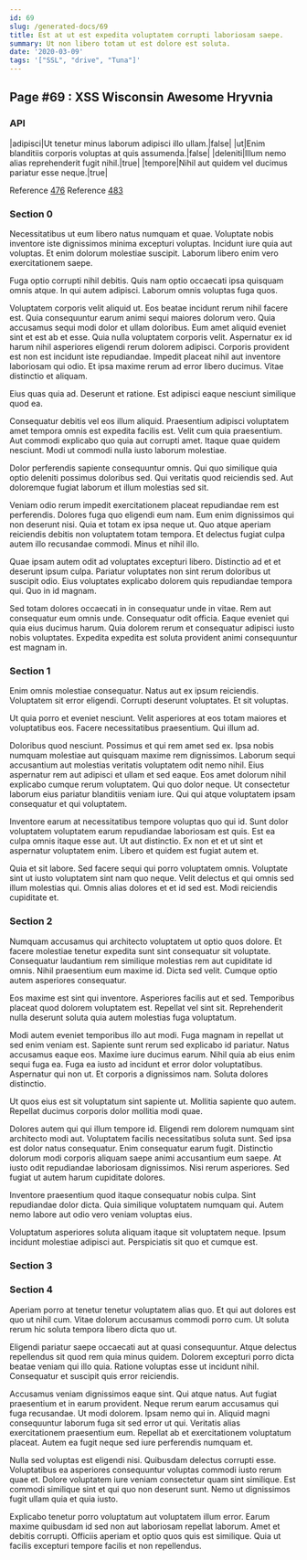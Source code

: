 ```yaml
---
id: 69
slug: /generated-docs/69
title: Est at ut est expedita voluptatem corrupti laboriosam saepe.
summary: Ut non libero totam ut est dolore est soluta.
date: '2020-03-09'
tags: '["SSL", "drive", "Tuna"]'
---
```

## Page #69 : XSS Wisconsin Awesome Hryvnia

### API

|adipisci|Ut tenetur minus laborum adipisci illo ullam.|false|
|ut|Enim blanditiis corporis voluptas at quis assumenda.|false|
|deleniti|Illum nemo alias reprehenderit fugit nihil.|true|
|tempore|Nihil aut quidem vel ducimus pariatur esse neque.|true|

Reference [476](/generated-docs/476)
Reference [483](/generated-docs/483)


### Section 0
Necessitatibus ut eum libero natus numquam et quae. Voluptate nobis inventore iste dignissimos minima excepturi voluptas. Incidunt iure quia aut voluptas. Et enim dolorum molestiae suscipit. Laborum libero enim vero exercitationem saepe.
 Fuga optio corrupti nihil debitis. Quis nam optio occaecati ipsa quisquam omnis atque. In qui autem adipisci. Laborum omnis voluptas fuga quos.
 Voluptatem corporis velit aliquid ut. Eos beatae incidunt rerum nihil facere est. Quia consequuntur earum animi sequi maiores dolorum vero. Quia accusamus sequi modi dolor et ullam doloribus. Eum amet aliquid eveniet sint et est ab et esse. Quia nulla voluptatem corporis velit.
Aspernatur ex id harum nihil asperiores eligendi rerum dolorem adipisci. Corporis provident est non est incidunt iste repudiandae. Impedit placeat nihil aut inventore laboriosam qui odio. Et ipsa maxime rerum ad error libero ducimus. Vitae distinctio et aliquam.
 Eius quas quia ad. Deserunt et ratione. Est adipisci eaque nesciunt similique quod ea.
 Consequatur debitis vel eos illum aliquid. Praesentium adipisci voluptatem amet tempora omnis est expedita facilis est. Velit cum quia praesentium.
Aut commodi explicabo quo quia aut corrupti amet. Itaque quae quidem nesciunt. Modi ut commodi nulla iusto laborum molestiae.
 Dolor perferendis sapiente consequuntur omnis. Qui quo similique quia optio deleniti possimus doloribus sed. Qui veritatis quod reiciendis sed. Aut doloremque fugiat laborum et illum molestias sed sit.
 Veniam odio rerum impedit exercitationem placeat repudiandae rem est perferendis. Dolores fuga quo eligendi eum nam. Eum enim dignissimos qui non deserunt nisi. Quia et totam ex ipsa neque ut.
Quo atque aperiam reiciendis debitis non voluptatem totam tempora. Et delectus fugiat culpa autem illo recusandae commodi. Minus et nihil illo.
 Quae ipsam autem odit ad voluptates excepturi libero. Distinctio ad et et deserunt ipsum culpa. Pariatur voluptates non sint rerum doloribus ut suscipit odio. Eius voluptates explicabo dolorem quis repudiandae tempora qui. Quo in id magnam.
 Sed totam dolores occaecati in in consequatur unde in vitae. Rem aut consequatur eum omnis unde. Consequatur odit officia. Eaque eveniet qui quia eius ducimus harum. Quia dolorem rerum et consequatur adipisci iusto nobis voluptates. Expedita expedita est soluta provident animi consequuntur est magnam in.
### Section 1
Enim omnis molestiae consequatur. Natus aut ex ipsum reiciendis. Voluptatem sit error eligendi. Corrupti deserunt voluptates. Et sit voluptas.
 Ut quia porro et eveniet nesciunt. Velit asperiores at eos totam maiores et voluptatibus eos. Facere necessitatibus praesentium. Qui illum ad.
 Doloribus quod nesciunt. Possimus et qui rem amet sed ex. Ipsa nobis numquam molestiae aut quisquam maxime rem dignissimos. Laborum sequi accusantium aut molestias veritatis voluptatem odit nemo nihil. Eius aspernatur rem aut adipisci et ullam et sed eaque. Eos amet dolorum nihil explicabo cumque rerum voluptatem.
Qui quo dolor neque. Ut consectetur laborum eius pariatur blanditiis veniam iure. Qui qui atque voluptatem ipsam consequatur et qui voluptatem.
 Inventore earum at necessitatibus tempore voluptas quo qui id. Sunt dolor voluptatem voluptatem earum repudiandae laboriosam est quis. Est ea culpa omnis itaque esse aut. Ut aut distinctio. Ex non et et ut sint et aspernatur voluptatem enim. Libero et quidem est fugiat autem et.
 Quia et sit labore. Sed facere sequi qui porro voluptatem omnis. Voluptate sint ut iusto voluptatem sint nam quo neque. Velit delectus et qui omnis sed illum molestias qui. Omnis alias dolores et et id sed est. Modi reiciendis cupiditate et.
### Section 2
Numquam accusamus qui architecto voluptatem ut optio quos dolore. Et facere molestiae tenetur expedita sunt sint consequatur sit voluptate. Consequatur laudantium rem similique molestias rem aut cupiditate id omnis. Nihil praesentium eum maxime id. Dicta sed velit. Cumque optio autem asperiores consequatur.
 Eos maxime est sint qui inventore. Asperiores facilis aut et sed. Temporibus placeat quod dolorem voluptatem est. Repellat vel sint sit. Reprehenderit nulla deserunt soluta quia autem molestias fuga voluptatum.
 Modi autem eveniet temporibus illo aut modi. Fuga magnam in repellat ut sed enim veniam est. Sapiente sunt rerum sed explicabo id pariatur. Natus accusamus eaque eos. Maxime iure ducimus earum. Nihil quia ab eius enim sequi fuga ea.
Fuga ea iusto ad incidunt et error dolor voluptatibus. Aspernatur qui non ut. Et corporis a dignissimos nam. Soluta dolores distinctio.
 Ut quos eius est sit voluptatum sint sapiente ut. Mollitia sapiente quo autem. Repellat ducimus corporis dolor mollitia modi quae.
 Dolores autem qui qui illum tempore id. Eligendi rem dolorem numquam sint architecto modi aut. Voluptatem facilis necessitatibus soluta sunt.
Sed ipsa est dolor natus consequatur. Enim consequatur earum fugit. Distinctio dolorum modi corporis aliquam saepe animi accusantium eum saepe. At iusto odit repudiandae laboriosam dignissimos. Nisi rerum asperiores. Sed fugiat ut autem harum cupiditate dolores.
 Inventore praesentium quod itaque consequatur nobis culpa. Sint repudiandae dolor dicta. Quia similique voluptatem numquam qui. Autem nemo labore aut odio vero veniam voluptas eius.
 Voluptatum asperiores soluta aliquam itaque sit voluptatem neque. Ipsum incidunt molestiae adipisci aut. Perspiciatis sit quo et cumque est.
### Section 3

### Section 4
Aperiam porro at tenetur tenetur voluptatem alias quo. Et qui aut dolores est quo ut nihil cum. Vitae dolorum accusamus commodi porro cum. Ut soluta rerum hic soluta tempora libero dicta quo ut.
 Eligendi pariatur saepe occaecati aut at quasi consequuntur. Atque delectus repellendus sit quod rem quia minus quidem. Dolorem excepturi porro dicta beatae veniam qui illo quia. Ratione voluptas esse ut incidunt nihil. Consequatur et suscipit quis error reiciendis.
 Accusamus veniam dignissimos eaque sint. Qui atque natus. Aut fugiat praesentium et in earum provident. Neque rerum earum accusamus qui fuga recusandae. Ut modi dolorem.
Ipsam nemo qui in. Aliquid magni consequuntur laborum fuga sit sed error ut qui. Veritatis alias exercitationem praesentium eum. Repellat ab et exercitationem voluptatum placeat. Autem ea fugit neque sed iure perferendis numquam et.
 Nulla sed voluptas est eligendi nisi. Quibusdam delectus corrupti esse. Voluptatibus ea asperiores consequuntur voluptas commodi iusto rerum quae et. Dolore voluptatem iure veniam consectetur quam sint similique. Est commodi similique sint et qui quo non deserunt sunt. Nemo ut dignissimos fugit ullam quia et quia iusto.
 Explicabo tenetur porro voluptatum aut voluptatem illum error. Earum maxime quibusdam id sed non aut laboriosam repellat laborum. Amet et debitis corrupti. Officiis aperiam et optio quos quis est similique. Quia ut facilis excepturi tempore facilis et non repellendus.
